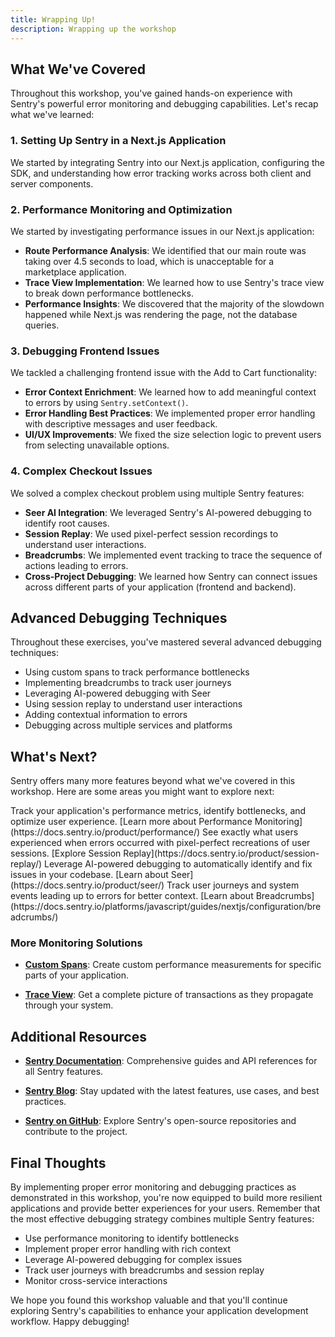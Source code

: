 ```yaml
---
title: Wrapping Up!
description: Wrapping up the workshop
---
```



## What We've Covered

Throughout this workshop, you've gained hands-on experience with Sentry's powerful error monitoring and debugging capabilities. Let's recap what we've learned:

### 1. Setting Up Sentry in a Next.js Application

We started by integrating Sentry into our Next.js application, configuring the SDK, and understanding how error tracking works across both client and server components.

### 2. Performance Monitoring and Optimization

We started by investigating performance issues in our Next.js application:

- **Route Performance Analysis**: We identified that our main route was taking over 4.5 seconds to load, which is unacceptable for a marketplace application.
- **Trace View Implementation**: We learned how to use Sentry's trace view to break down performance bottlenecks.
- **Performance Insights**: We discovered that the majority of the slowdown happened while Next.js was rendering the page, not the database queries.

### 3. Debugging Frontend Issues

We tackled a challenging frontend issue with the Add to Cart functionality:

- **Error Context Enrichment**: We learned how to add meaningful context to errors by using `Sentry.setContext()`.
- **Error Handling Best Practices**: We implemented proper error handling with descriptive messages and user feedback.
- **UI/UX Improvements**: We fixed the size selection logic to prevent users from selecting unavailable options.

### 4. Complex Checkout Issues

We solved a complex checkout problem using multiple Sentry features:

- **Seer AI Integration**: We leveraged Sentry's AI-powered debugging to identify root causes.
- **Session Replay**: We used pixel-perfect session recordings to understand user interactions.
- **Breadcrumbs**: We implemented event tracking to trace the sequence of actions leading to errors.
- **Cross-Project Debugging**: We learned how Sentry can connect issues across different parts of your application (frontend and backend).

## Advanced Debugging Techniques

Throughout these exercises, you've mastered several advanced debugging techniques:

- Using custom spans to track performance bottlenecks
- Implementing breadcrumbs to track user journeys
- Leveraging AI-powered debugging with Seer
- Using session replay to understand user interactions
- Adding contextual information to errors
- Debugging across multiple services and platforms

## What's Next?

Sentry offers many more features beyond what we've covered in this workshop. Here are some areas you might want to explore next:

<CardGrid>
  <Card title="Performance Monitoring" icon="rocket">
    Track your application's performance metrics, identify bottlenecks, and optimize user experience.
    [Learn more about Performance Monitoring](https://docs.sentry.io/product/performance/)
  </Card>

  <Card title="Replays" icon="laptop">
    See exactly what users experienced when errors occurred with pixel-perfect recreations of user sessions.
    [Explore Session Replay](https://docs.sentry.io/product/session-replay/)
  </Card>

  <Card title="Seer AI" icon="magnifier">
    Leverage AI-powered debugging to automatically identify and fix issues in your codebase.
    [Learn about Seer](https://docs.sentry.io/product/seer/)
  </Card>

  <Card title="Breadcrumbs" icon="list-format">
    Track user journeys and system events leading up to errors for better context.
    [Learn about Breadcrumbs](https://docs.sentry.io/platforms/javascript/guides/nextjs/configuration/breadcrumbs/)
  </Card>
</CardGrid>

### More Monitoring Solutions

- **[Custom Spans](https://docs.sentry.io/platforms/php/guides/laravel/tracing/instrumentation/custom-instrumentation/)**: Create custom performance measurements for specific parts of your application.

- **[Trace View](https://docs.sentry.io/product/performance/trace-view/)**: Get a complete picture of transactions as they propagate through your system.

## Additional Resources

- **[Sentry Documentation](https://docs.sentry.io/)**: Comprehensive guides and API references for all Sentry features.

- **[Sentry Blog](https://sentry.io/blog/)**: Stay updated with the latest features, use cases, and best practices.

- **[Sentry on GitHub](https://github.com/getsentry)**: Explore Sentry's open-source repositories and contribute to the project.

## Final Thoughts

By implementing proper error monitoring and debugging practices as demonstrated in this workshop, you're now equipped to build more resilient applications and provide better experiences for your users. Remember that the most effective debugging strategy combines multiple Sentry features:

- Use performance monitoring to identify bottlenecks
- Implement proper error handling with rich context
- Leverage AI-powered debugging for complex issues
- Track user journeys with breadcrumbs and session replay
- Monitor cross-service interactions

We hope you found this workshop valuable and that you'll continue exploring Sentry's capabilities to enhance your application development workflow. Happy debugging!